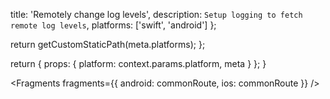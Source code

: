 
  title: 'Remotely change log levels',
  description: `Setup logging to fetch remote log levels`,
  platforms: ['swift', 'android']
};

  return getCustomStaticPath(meta.platforms);
};

  return {
    props: {
      platform: context.params.platform,
      meta
    }
  };
}


<Fragments
  fragments={{
    android: commonRoute,
    ios: commonRoute
  }}
/>
